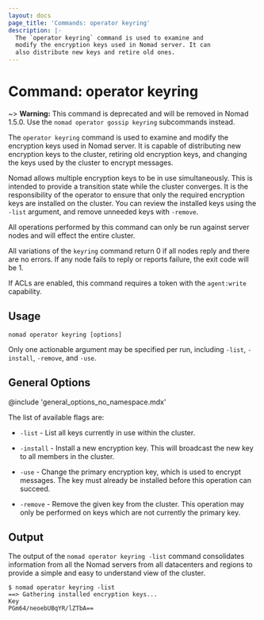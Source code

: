 ```yaml
---
layout: docs
page_title: 'Commands: operator keyring'
description: |-
  The `operator keyring` command is used to examine and
  modify the encryption keys used in Nomad server. It can
  also distribute new keys and retire old ones.
---
```


# Command: operator keyring

~> **Warning:** This command is deprecated and will be removed in
   Nomad 1.5.0. Use the `nomad operator gossip keyring` subcommands
   instead.

The `operator keyring` command is used to examine and modify the encryption keys
used in Nomad server. It is capable of distributing new encryption keys to the
cluster, retiring old encryption keys, and changing the keys used by the cluster
to encrypt messages.

Nomad allows multiple encryption keys to be in use simultaneously. This is
intended to provide a transition state while the cluster converges. It is the
responsibility of the operator to ensure that only the required encryption keys
are installed on the cluster. You can review the installed keys using the
`-list` argument, and remove unneeded keys with `-remove`.

All operations performed by this command can only be run against server nodes
and will effect the entire cluster.

All variations of the `keyring` command return 0 if all nodes reply and there
are no errors. If any node fails to reply or reports failure, the exit code
will be 1.

If ACLs are enabled, this command requires a token with the `agent:write`
capability.

## Usage

```plaintext
nomad operator keyring [options]
```

Only one actionable argument may be specified per run, including `-list`,
`-install`, `-remove`, and `-use`.

## General Options

@include 'general_options_no_namespace.mdx'

The list of available flags are:

- `-list` - List all keys currently in use within the cluster.

- `-install` - Install a new encryption key. This will broadcast the new key to
  all members in the cluster.

- `-use` - Change the primary encryption key, which is used to encrypt messages.
  The key must already be installed before this operation can succeed.

- `-remove` - Remove the given key from the cluster. This operation may only be
  performed on keys which are not currently the primary key.

## Output

The output of the `nomad operator keyring -list` command consolidates
information from all the Nomad servers from all datacenters and regions to
provide a simple and easy to understand view of the cluster.

```shell-session
$ nomad operator keyring -list
==> Gathering installed encryption keys...
Key
PGm64/neoebUBqYR/lZTbA==
```
